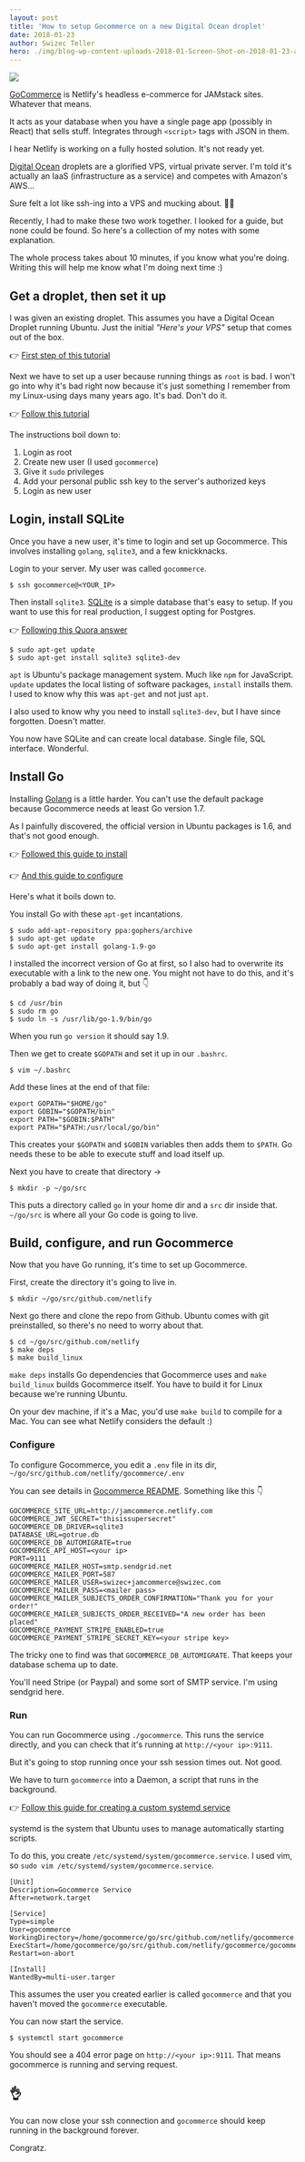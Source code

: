 ```yaml
---
layout: post
title: 'How to setup Gocommerce on a new Digital Ocean droplet'
date: 2018-01-23
author: Swizec Teller
hero: ./img/blog-wp-content-uploads-2018-01-Screen-Shot-on-2018-01-23-at-141356-1024x577.png
---
```

[![](./img/blog-wp-content-uploads-2018-01-Screen-Shot-on-2018-01-23-at-141356-1024x577.png)](https://www.youtube.com/embed/O0P7YIiQm4Y?start=11147)



[GoCommerce](https://github.com/netlify/gocommerce) is Netlify's headless e-commerce for JAMstack sites. Whatever that means.



It acts as your database when you have a single page app (possibly in React) that sells stuff. Integrates through `<script>` tags with JSON in them.



I hear Netlify is working on a fully hosted solution. It's not ready yet.



[Digital Ocean](https://www.digitalocean.com/) droplets are a glorified VPS, virtual private server. I'm told it's actually an IaaS (infrastructure as a service) and competes with Amazon's AWS…



Sure felt a lot like ssh-ing into a VPS and mucking about. 🤷‍♀️



Recently, I had to make these two work together. I looked for a guide, but none could be found. So here's a collection of my notes with some explanation.



The whole process takes about 10 minutes, if you know what you're doing. Writing this will help me know what I'm doing next time :)



## Get a droplet, then set it up



I was given an existing droplet. This assumes you have a Digital Ocean Droplet running Ubuntu. Just the initial _"Here's your VPS"_ setup that comes out of the box.



👉 [First step of this tutorial](https://www.digitalocean.com/community/tutorials/how-to-launch-your-site-on-a-new-ubuntu-14-04-server-with-lamp-sftp-and-dns)



Next we have to set up a user because running things as `root` is bad. I won't go into why it's bad right now because it's just something I remember from my Linux-using days many years ago. It's bad. Don't do it.



👉 [Follow this tutorial](https://www.digitalocean.com/community/tutorials/initial-server-setup-with-ubuntu-14-04)



The instructions boil down to:



1. Login as root
2. Create new user (I used `gocommerce`)
3. Give it `sudo` privileges
4. Add your personal public ssh key to the server's authorized keys
5. Login as new user



## Login, install SQLite



Once you have a new user, it's time to login and set up Gocommerce. This involves installing `golang`, `sqlite3`, and a few knickknacks.



Login to your server. My user was called `gocommerce`.



```
$ ssh gocommerce@<YOUR_IP>
```



Then install `sqlite3`. [SQLite](https://sqlite.org/) is a simple database that's easy to setup. If you want to use this for real production, I suggest opting for Postgres.



👉 [Following this Quora answer](https://www.quora.com/How-can-I-install-SQLite-in-Ubuntu-14-04-2-LTS)



```
$ sudo apt-get update
$ sudo apt-get install sqlite3 sqlite3-dev
```



`apt` is Ubuntu's package management system. Much like `npm` for JavaScript. `update` updates the local listing of software packages, `install` installs them. I used to know why this was `apt-get` and not just `apt`.



I also used to know why you need to install `sqlite3-dev`, but I have since forgotten. Doesn't matter.



You now have SQLite and can create local database. Single file, SQL interface. Wonderful.



## Install Go



Installing [Golang](https://golang.org/) is a little harder. You can't use the default package because Gocommerce needs at least Go version 1.7.



As I painfully discovered, the official version in Ubuntu packages is 1.6, and that's not good enough.



👉 [Followed this guide to install](https://github.com/golang/go/wiki/Ubuntu)



👉 [And this guide to configure](https://medium.com/@patdhlk/how-to-install-go-1-9-1-on-ubuntu-16-04-ee64c073cd79)



Here's what it boils down to.



You install Go with these `apt-get` incantations.



```
$ sudo add-apt-repository ppa:gophers/archive
$ sudo apt-get update
$ sudo apt-get install golang-1.9-go
```



I installed the incorrect version of Go at first, so I also had to overwrite its executable with a link to the new one. You might not have to do this, and it's probably a bad way of doing it, but 👇



```
$ cd /usr/bin
$ sudo rm go
$ sudo ln -s /usr/lib/go-1.9/bin/go
```



When you run `go version` it should say 1.9.



Then we get to create `$GOPATH` and set it up in our `.bashrc`.



```
$ vim ~/.bashrc
```



Add these lines at the end of that file:



```
export GOPATH="$HOME/go"
export GOBIN="$GOPATH/bin"
export PATH="$GOBIN:$PATH"
export PATH="$PATH:/usr/local/go/bin"
```



This creates your `$GOPATH` and `$GOBIN` variables then adds them to `$PATH`. Go needs these to be able to execute stuff and load itself up.



Next you have to create that directory →



```
$ mkdir -p ~/go/src
```



This puts a directory called `go` in your home dir and a `src` dir inside that. `~/go/src` is where all your Go code is going to live.



## Build, configure, and run Gocommerce



Now that you have Go running, it's time to set up Gocommerce.



First, create the directory it's going to live in.



```
$ mkdir ~/go/src/github.com/netlify
```



Next go there and clone the repo from Github. Ubuntu comes with git preinstalled, so there's no need to worry about that.



```
$ cd ~/go/src/github.com/netlify
$ make deps
$ make build_linux
```



`make deps` installs Go dependencies that Gocommerce uses and `make build_linux` builds Gocommerce itself. You have to build it for Linux because we're running Ubuntu.



On your dev machine, if it's a Mac, you'd use `make build` to compile for a Mac. You can see what Netlify considers the default :)



### Configure



To configure Gocommerce, you edit a `.env` file in its dir, `~/go/src/github.com/netlify/gocommerce/.env`



You can see details in [Gocommerce README](https://github.com/netlify/gocommerce). Something like this 👇



```
GOCOMMERCE_SITE_URL=http://jamcommerce.netlify.com
GOCOMMERCE_JWT_SECRET="thisissupersecret"
GOCOMMERCE_DB_DRIVER=sqlite3
DATABASE_URL=gotrue.db
GOCOMMERCE_DB_AUTOMIGRATE=true
GOCOMMERCE_API_HOST=<your ip>
PORT=9111
GOCOMMERCE_MAILER_HOST=smtp.sendgrid.net
GOCOMMERCE_MAILER_PORT=587
GOCOMMERCE_MAILER_USER=swizec+jamcommerce@swizec.com
GOCOMMERCE_MAILER_PASS=<mailer pass>
GOCOMMERCE_MAILER_SUBJECTS_ORDER_CONFIRMATION="Thank you for your order!"
GOCOMMERCE_MAILER_SUBJECTS_ORDER_RECEIVED="A new order has been placed"
GOCOMMERCE_PAYMENT_STRIPE_ENABLED=true
GOCOMMERCE_PAYMENT_STRIPE_SECRET_KEY=<your stripe key>
```



The tricky one to find was that `GOCOMMERCE_DB_AUTOMIGRATE`. That keeps your database schema up to date.



You'll need Stripe (or Paypal) and some sort of SMTP service. I'm using sendgrid here.



### Run



You can run Gocommerce using `./gocommerce`. This runs the service directly, and you can check that it's running at `http://<your ip>:9111`.



But it's going to stop running once your ssh session times out. Not good.



We have to turn `gocommerce` into a Daemon, a script that runs in the background.



👉 [Follow this guide for creating a custom systemd service](https://www.devdungeon.com/content/creating-systemd-service-files)



systemd is the system that Ubuntu uses to manage automatically starting scripts.



To do this, you create `/etc/systemd/system/gocommerce.service`. I used vim, so `sudo vim /etc/systemd/system/gocommerce.service`.



```
[Unit]
Description=Gocommerce Service
After=network.target

[Service]
Type=simple
User=gocommerce
WorkingDirectory=/home/gocommerce/go/src/github.com/netlify/gocommerce
ExecStart=/home/gocommerce/go/src/github.com/netlify/gocommerce/gocommerce
Restart=on-abort

[Install]
WantedBy=multi-user.targer 
```



This assumes the user you created earlier is called `gocommerce` and that you haven't moved the `gocommerce` executable.



You can now start the service.



```
$ systemctl start gocommerce
```



You should see a 404 error page on `http://<your ip>:9111`. That means gocommerce is running and serving request.



## 👌



You can now close your ssh connection and `gocommerce` should keep running in the background forever.



Congratz.